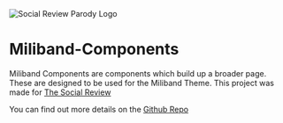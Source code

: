 

<Meta title="Overview / Introduction " />

<img alt="Social Review Parody Logo" src={Cover} />

# Miliband-Components

Miliband Components are components which build up a broader page. These are designed to be used for the Miliband Theme. This project was made for [The Social Review](https://www.thesocialreview.co.uk/)

You can find out more details on the [Github Repo](https://github.com/JacobWeinbren/miliband-components)

